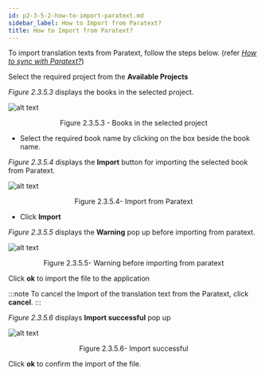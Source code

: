 ```yaml
---
id: p2-3-5-2-how-to-import-paratext.md
sidebar_label: How to Import from Paratext?
title: How to Import from Paratext?
---
```


To import translation texts from Paratext, follow the steps below.
(refer [_How to sync with Paratext?_](p2-3-5-1-how-to-sync.mdx))

Select the required project from the **Available Projects**

_Figure 2.3.5.3_ displays the books in the selected project.

![alt text](../../../../../static/AutographaLiveImages/Settings/books-in-the-selected-project-fig-2.3.5.3.jpg 'Books in the selected project')

<div align='center' style={{ fontStyle: 'Italic' }}>
	Figure 2.3.5.3 - Books in the selected project
</div>

-   Select the required book name by clicking on the box beside the book name.

_Figure 2.3.5.4_ displays the **Import** button for importing the selected book from Paratext.

![alt text](../../../../../static/AutographaLiveImages/Settings/import-from-paratext-fig-2.3.5.4.jpg 'Import from Paratext')

<div align='center' style={{ fontStyle: 'Italic' }}>
	Figure 2.3.5.4- Import from Paratext
</div>

-   Click **Import**

_Figure 2.3.5.5_ displays the **Warning** pop up before importing from paratext.

![alt text](../../../../../static/AutographaLiveImages/Settings/warning-before-importing-from-paratext-fig-2.3.5.5.jpg 'Warning before importing from paratext')

<div align='center' style={{ fontStyle: 'Italic' }}>
	Figure 2.3.5.5- Warning before importing from paratext
</div>

Click **ok** to import the file to the application

:::note
To cancel the Import of the translation text from the Paratext, click **cancel**.
:::

_Figure 2.3.5.6_ displays **Import successful** pop up

![alt text](../../../../../static/AutographaLiveImages/Settings/successfully-imported-from-paratext-fig-2.3.5.6.jpg 'Import successful')

<div align='center' style={{ fontStyle: 'Italic' }}>
	Figure 2.3.5.6- Import successful
</div>

Click **ok** to confirm the import of the file.
